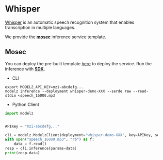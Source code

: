 # Whisper

[Whisper](https://openai.com/research/whisper) is an automatic speech recognition system that enables transcription in multiple languages.

We provide the [**mosec**](../frameworks/mosec) inference service template.

## Mosec

You can deploy the pre-built template [here](https://cloud.modelz.ai/deployment/template) to deploy the service. Run the inference with [**SDK**](../sdk).

- CLI
```shell copy
export MODELZ_API_KEY=mzi-abcdefg...
modelz inference --deployment whisper-demo-XXX --serde raw --read-stdin <speech_16000.mp3
```

- Python Client
```python copy
import modelz


APIKey = "mzi-abcdefg..."

cli = modelz.ModelzClient(deployment="whisper-demo-XXX", key=APIKey, serde="raw")
with open("speech_16000.mp3", "rb") as f:
    data = f.read()
resp = cli.inference(params=data)
print(resp.data)
```

